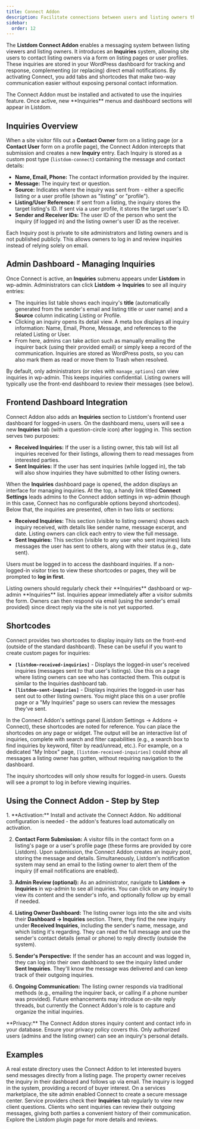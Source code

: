 ```yaml
---
title: Connect Addon
description: Facilitate connections between users and listing owners through inquiries and direct communication tools.
sidebar:
  order: 12
---
```



The **Listdom Connect Addon** enables a messaging system between listing viewers and listing owners. It introduces an **Inquiries** system, allowing site users to contact listing owners via a form on listing pages or user profiles. These inquiries are stored in your WordPress dashboard for tracking and response, complementing (or replacing) direct email notifications. By activating Connect, you add tabs and shortcodes that make two-way communication easier without exposing personal contact information.

<Aside type="note">
The Connect Addon must be installed and activated to use the inquiries feature. Once active, new **Inquiries** menus and dashboard sections will appear in Listdom.
</Aside>

## Inquiries Overview

When a site visitor fills out a **Contact Owner** form on a listing page (or a **Contact User** form on a profile page), the Connect Addon intercepts that submission and creates a new **Inquiry** entry. Each Inquiry is stored as a custom post type (`listdom-connect`) containing the message and contact details:

- **Name, Email, Phone:** The contact information provided by the inquirer.
- **Message:** The inquiry text or question.
- **Source:** Indicates where the inquiry was sent from - either a specific listing or a user profile (shown as "listing" or "profile").
- **Listing/User Reference:** If sent from a listing, the inquiry stores the target listing's ID. If sent via a user profile, it stores the target user's ID.
- **Sender and Receiver IDs:** The user ID of the person who sent the inquiry (if logged in) and the listing owner's user ID as the receiver.

Each Inquiry post is private to site administrators and listing owners and is not published publicly. This allows owners to log in and review inquiries instead of relying solely on email.

## Admin Dashboard - Managing Inquiries

Once Connect is active, an **Inquiries** submenu appears under **Listdom** in wp-admin. Administrators can click **Listdom → Inquiries** to see all inquiry entries:

- The inquiries list table shows each inquiry's **title** (automatically generated from the sender's email and listing title or user name) and a **Source** column indicating Listing or Profile.
- Clicking an inquiry opens its detail view. A meta box displays all inquiry information: Name, Email, Phone, Message, and references to the related Listing or User.
- From here, admins can take action such as manually emailing the inquirer back (using their provided email) or simply keep a record of the communication. Inquiries are stored as WordPress posts, so you can also mark them as read or move them to Trash when resolved.

By default, only administrators (or roles with `manage_options`) can view inquiries in wp-admin. This keeps inquiries confidential. Listing owners will typically use the front-end dashboard to review their messages (see below).

## Frontend Dashboard Integration

Connect Addon also adds an **Inquiries** section to Listdom's frontend user dashboard for logged-in users. On the dashboard menu, users will see a new **Inquiries** tab (with a question-circle icon) after logging in. This section serves two purposes:

- **Received Inquiries:** If the user is a listing owner, this tab will list all inquiries received for their listings, allowing them to read messages from interested parties.
- **Sent Inquiries:** If the user has sent inquiries (while logged in), the tab will also show inquiries they have submitted to other listing owners.

When the **Inquiries** dashboard page is opened, the addon displays an interface for managing inquiries. At the top, a handy link titled **Connect Settings** leads admins to the Connect addon settings in wp-admin (though in this case, Connect has no configurable options beyond shortcodes). Below that, the inquiries are presented, often in two lists or sections:

- **Received Inquiries:** This section (visible to listing owners) shows each inquiry received, with details like sender name, message excerpt, and date. Listing owners can click each entry to view the full message.
- **Sent Inquiries:** This section (visible to any user who sent inquiries) lists messages the user has sent to others, along with their status (e.g., date sent).

Users must be logged in to access the dashboard inquiries. If a non-logged-in visitor tries to view these shortcodes or pages, they will be prompted to **log in first**.

<Aside type="tip">
Listing owners should regularly check their **Inquiries** dashboard or wp-admin **Inquiries** list. Inquiries appear immediately after a visitor submits the form. Owners can then respond via email (using the sender's email provided) since direct reply via the site is not yet supported.
</Aside>

## Shortcodes

Connect provides two shortcodes to display inquiry lists on the front-end (outside of the standard dashboard). These can be useful if you want to create custom pages for inquiries:

- **`[listdom-received-inquiries]`** - Displays the logged-in user's received inquiries (messages sent *to* that user's listings). Use this on a page where listing owners can see who has contacted them. This output is similar to the Inquiries dashboard tab.
- **`[listdom-sent-inquiries]`** - Displays inquiries the logged-in user has sent out to other listing owners. You might place this on a user profile page or a "My Inquiries" page so users can review the messages they've sent.

In the Connect Addon's settings panel (Listdom Settings → Addons → Connect), these shortcodes are noted for reference. You can place the shortcodes on any page or widget. The output will be an interactive list of inquiries, complete with search and filter capabilities (e.g., a search box to find inquiries by keyword, filter by read/unread, etc.). For example, on a dedicated "My Inbox" page, `[listdom-received-inquiries]` could show all messages a listing owner has gotten, without requiring navigation to the dashboard.

<Aside type="note">
The inquiry shortcodes will only show results for logged-in users. Guests will see a prompt to log in before viewing inquiries.
</Aside>

## Using the Connect Addon - Step by Step

<Steps>
1. **Activation:** Install and activate the Connect Addon. No additional configuration is needed - the addon's features load automatically on activation.

2. **Contact Form Submission:** A visitor fills in the contact form on a listing's page or a user's profile page (these forms are provided by core Listdom). Upon submission, the Connect Addon creates an inquiry post, storing the message and details. Simultaneously, Listdom's notification system may send an email to the listing owner to alert them of the inquiry (if email notifications are enabled).

3. **Admin Review (optional):** As an administrator, navigate to **Listdom → Inquiries** in wp-admin to see all inquiries. You can click on any inquiry to view its content and the sender's info, and optionally follow up by email if needed.

4. **Listing Owner Dashboard:** The listing owner logs into the site and visits their **Dashboard → Inquiries** section. There, they find the new inquiry under **Received Inquiries**, including the sender's name, message, and which listing it's regarding. They can read the full message and use the sender's contact details (email or phone) to reply directly (outside the system).

5. **Sender's Perspective:** If the sender has an account and was logged in, they can log into their own dashboard to see the inquiry listed under **Sent Inquiries**. They'll know the message was delivered and can keep track of their outgoing inquiries.

6. **Ongoing Communication:** The listing owner responds via traditional methods (e.g., emailing the inquirer back, or calling if a phone number was provided). Future enhancements may introduce on-site reply threads, but currently the Connect Addon's role is to capture and organize the initial inquiries.
</Steps>

<Aside type="caution">
**Privacy:** The Connect Addon stores inquiry content and contact info in your database. Ensure your privacy policy covers this. Only authorized users (admins and the listing owner) can see an inquiry's personal details.
</Aside>

## Examples

<CardGrid>
  <Card title="Facilitating Buyer-Seller Interaction">
    A real estate directory uses the Connect Addon to let interested buyers send messages directly from a listing page. The property owner receives the inquiry in their dashboard and follows up via email. The inquiry is logged in the system, providing a record of buyer interest.
  </Card>
  <Card title="Private Message Center for Listings">
    On a services marketplace, the site admin enabled Connect to create a secure message center. Service providers check their <strong>Inquiries</strong> tab regularly to view new client questions. Clients who sent inquiries can review their outgoing messages, giving both parties a convenient history of their communication.
  </Card>
</CardGrid>

<LinkCard href="https://wordpress.org/plugins/listdom/" title="Listdom Plugin on WordPress.org">
  Explore the Listdom plugin page for more details and reviews.
</LinkCard>
